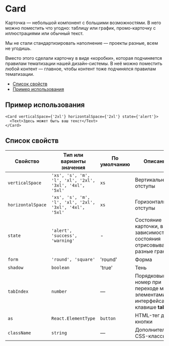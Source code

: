 

# Card

Карточка — небольшой компонент с большими возможностями. В него можно поместить что угодно:
таблицу или график, промо-карточку с иллюстрациями или обычный текст.

Мы не стали стандартизировать наполнение — проекты разные, всем не угодишь.

Вместо этого сделали карточку в виде «коробки», которая подчиняется правилам
тематизации нашей дизайн-системы. В неё можно поместить любой контент —
главное, чтобы контент тоже подчинялся правилам тематизации.

- [Список свойств](#список-свойств)
- [Пример использования](#пример-использования)

## Пример использования

<CardExample />

```tsx
<Card verticalSpace={'2xl'} horizontalSpace={'2xl'} state={'alert'}>
  <Text>Здесь может быть ваш текст</Text>
</Card>
```

## Список свойств

| Свойство          | Тип или варианты значения                               | По умолчанию | Описание                                                                     |
| ----------------- | ------------------------------------------------------- | ------------ | ---------------------------------------------------------------------------- |
| `verticalSpace`   | `'xs', 's', 'm', 'l', 'xl', '2xl', '3xl', '4xl', '5xl'` | `xs`         | Вертикальные отступы                                                         |
| `horizontalSpace` | `'xs', 's', 'm', 'l', 'xl', '2xl', '3xl', '4xl', '5xl'` | `xs`         | Горизонтальные отступы                                                       |
| `state`           | `'alert', 'success', 'warning'`                         | -            | Состояние карточки, в зависимости от состояния отрисовываются разные границы |
| `form`            | `'round', 'square'`                                     | 'round'      | Форма                                                                        |
| `shadow`          | `boolean`                                               | 'true'       | Тень                                                                         |
| `tabIndex`        | `number`                                                | —            | Порядковый номер при переходе между элементами интерфейса по клавише **tab** |
| `as`              | `React.ElementType`                                     | `button`     | HTML-тег для кнопки                                                          |
| `className`       | `string`                                                | —            | Дополнительные CSS-классы                                                    |
